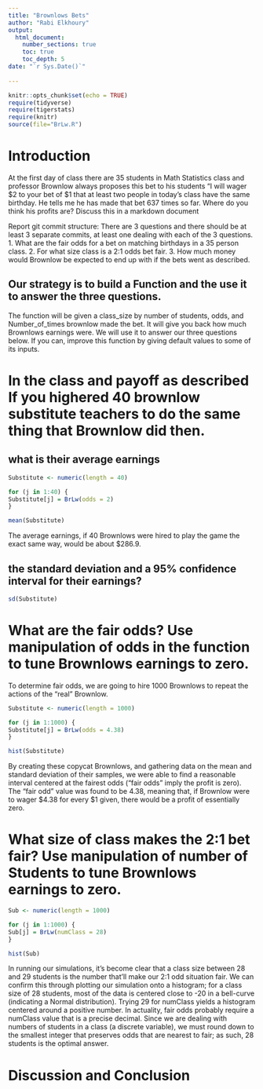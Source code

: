 ```yaml
---
title: "Brownlows Bets"
author: "Rabi Elkhoury"
output: 
  html_document:
    number_sections: true
    toc: true
    toc_depth: 5
date: "`r Sys.Date()`"    
    
---
```

```r
knitr::opts_chunk$set(echo = TRUE)
require(tidyverse)
require(tigerstats)
require(knitr)
source(file="BrLw.R")
```


<!-- We recommend you use git branches -- create a separate branch for each major section i.e. Introduction, Methods, Results, Inferential Results, and Discussion and Conclusions - leave the YAML block untouched until the final merge where you put in your own name !-->

# Introduction

<!--In this section you explain what you are trying to show.  Where did the data come from?  What is the research or other question you are trying to answer?!-->

 At the first day of class there are 35 students in Math Statistics class and professor Brownlow always proposes this bet to his students "I will wager $2 to your bet of $1 that at least two people in today's class have  the same birthday.  He tells me he has made that bet 637 times so far. Where do you think his profits are? Discuss this in a markdown document
 
Report git commit structure:
There are 3 questions and there should be at least 3 separate commits, at least one dealing with each of the 3 questions.
1. What are the fair odds for a bet on matching birthdays in a 35 person class.
2. For what size class is a 2:1 odds bet fair.
3. How much money would Brownlow be expected to end up with if the bets went as described.

## Our strategy is to build a Function and the use it to answer the three questions. 

The function will be given a class_size by number of students, odds, and Number_of_times brownlow made the bet.  It will give you back how much Brownlows earnings were. We will use it to answer our three questions below. If you can, improve this function by giving default values to some of its inputs. 

# In the class and payoff as described  If you highered 40 brownlow substitute teachers to do the same thing that Brownlow did then.
## what is their average earnings

```r
Substitute <- numeric(length = 40)

for (j in 1:40) {
Substitute[j] = BrLw(odds = 2)
}
```


```r
mean(Substitute)
```
The average earnings, if 40 Brownlows were hired to play the game the exact same way, would be about $286.9.


## the standard deviation and a 95% confidence interval for their earnings?

```r
sd(Substitute)
```
  
<!--Explain and display your method of coming up with a 95% confidence interval of  professor Brownlows winnings (or losings)-->


# What are the fair odds? Use manipulation of odds in the function to tune Brownlows earnings to zero. 

To determine fair odds, we are going to hire 1000 Brownlows to repeat the actions of the "real" Brownlow.
```r
Substitute <- numeric(length = 1000)

for (j in 1:1000) {
Substitute[j] = BrLw(odds = 4.38)
}
```

```r
hist(Substitute)
```


By creating these copycat Brownlows, and gathering data on the mean and standard deviation of their samples, we were able to find a reasonable interval centered at the fairest odds ("fair odds" imply the profit is zero).  The "fair odd" value was found to be 4.38, meaning that, if Brownlow were to wager $4.38 for every $1 given, there would be a profit of essentially zero.

<!--Decide on your methods:  In this section explain the approach you will take to attack the issue --- how will you decide on a likely estimate of professor Brownlow's earnings or losses after 637 bets. Also explain how you construct a 95% confidence interval about your estimate of his winnings !-->


# What size of class makes the 2:1 bet fair?  Use manipulation of number of Students to tune Brownlows earnings to zero.

<!--Explain and display the results of your method of coming up with the estimate of professor Brownlows betting profits!-->

```r
Sub <- numeric(length = 1000)

for (j in 1:1000) {
Sub[j] = BrLw(numClass = 28)
}
```

```r
hist(Sub)
```

In running our simulations, it's become clear that a class size between 28 and 29 students is the number that'll make our 2:1 odd situation fair.  We can confirm this through plotting our simulation onto a histogram; for a class size of 28 students, most of the data is centered close to -20 in a bell-curve (indicating a Normal distribution).  Trying 29 for numClass yields a histogram centered around a positive number.  In actuality, fair odds probably require a numClass value that is a precise decimal.  Since we are dealing with numbers of students in a class (a discrete variable), we must round down to the smallest integer that preserves odds that are nearest to fair; as such, 28 students is the optimal answer.




# Discussion and Conclusion

<!--Discussion and conclusion here.  If professor Brownlow is consistantly making or losing money how could he change his payout so that his profits center on zero?  Also discuss what size his class should be in order to have his current scheme balance at zero profit.!-->

